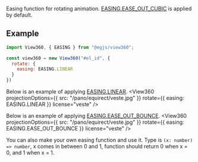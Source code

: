 
<OptionDescriptor type="function" defaultVal="EASING.EASE_OUT_CUBIC" added="4.0.0" />

Easing function for rotating animation.
[EASING.EASE_OUT_CUBIC](/docs/api/Variables/EASING) is applied by default.

## Example
```js
import View360, { EASING } from "@egjs/view360";

const view360 = new View360("#el_id", {
  rotate: {
    easing: EASING.LINEAR
  }
})
```

Below is an example of applying [EASING.LINEAR](/docs/api/Variables/EASING).
<View360
  projectionOptions={{
    src: "/pano/equirect/veste.jpg"
  }}
  rotate={{
    easing: EASING.LINEAR
  }}
  license="veste" />

Below is an example of applying [EASING.EASE_OUT_BOUNCE](/docs/api/Variables/EASING).
<View360
  projectionOptions={{
    src: "/pano/equirect/veste.jpg"
  }}
  rotate={{
    easing: EASING.EASE_OUT_BOUNCE
  }}
  license="veste" />

You can also make your own easing function and use it.
Type is `(x: number) => number`, x comes in between 0 and 1, function should return 0 when x = 0, and 1 when x = 1.
